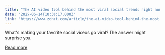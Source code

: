 ```yaml
---
title: "The AI video tool behind the most viral social trends right now"
date: "2025-06-14T10:30:17.000Z"
link: "https://www.zdnet.com/article/the-ai-video-tool-behind-the-most-viral-social-trends-right-now/"
---
```


What's making your favorite social videos go viral? The answer might surprise you.

[Read more](https://www.zdnet.com/article/the-ai-video-tool-behind-the-most-viral-social-trends-right-now/)
